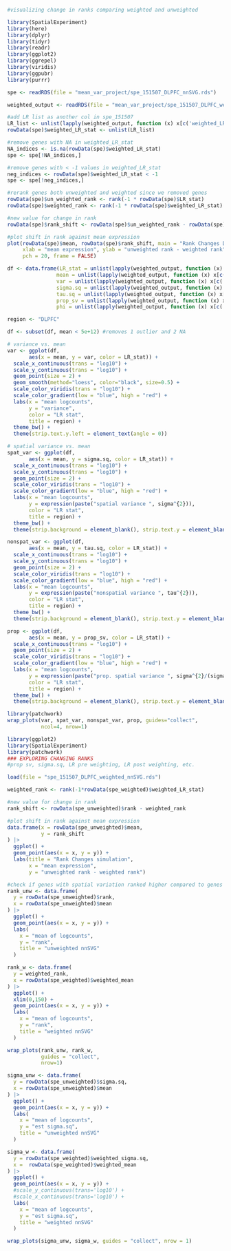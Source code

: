 
```r
#visualizing change in ranks comparing weighted and unweighted

library(SpatialExperiment)
library(here)
library(dplyr)
library(tidyr)
library(readr)
library(ggplot2)
library(ggrepel)
library(viridis)
library(ggpubr)
library(purrr)

spe <- readRDS(file = "mean_var_project/spe_151507_DLPFC_nnSVG.rds")

weighted_output <- readRDS(file = "mean_var_project/spe_151507_DLPFC_weighted_nnSVG.rds")

#add LR list as another col in spe_151507
LR_list <- unlist(lapply(weighted_output, function (x) x[c('weighted_LR_stat')]))
rowData(spe)$weighted_LR_stat <- unlist(LR_list)

#remove genes with NA in weighted_LR_stat
NA_indices <- is.na(rowData(spe)$weighted_LR_stat)
spe <- spe[!NA_indices,]

#remove genes with < -1 values in weighted_LR_stat 
neg_indices <- rowData(spe)$weighted_LR_stat < -1
spe <- spe[!neg_indices,]

#rerank genes both unweighted and weighted since we removed genes 
rowData(spe)$un_weighted_rank <- rank(-1 * rowData(spe)$LR_stat)
rowData(spe)$weighted_rank <- rank(-1 * rowData(spe)$weighted_LR_stat)

#new value for change in rank
rowData(spe)$rank_shift <- rowData(spe)$un_weighted_rank - rowData(spe)$weighted_rank

#plot shift in rank against mean expression 
plot(rowData(spe)$mean, rowData(spe)$rank_shift, main = "Rank Changes DLPFC 151507",
     xlab = "mean expression", ylab = "unweighted rank - weighted rank",
     pch = 20, frame = FALSE)

df <- data.frame(LR_stat = unlist(lapply(weighted_output, function (x) x[c('weighted_LR_stat')])),
                mean = unlist(lapply(weighted_output, function (x) x[c('weighted_mean')])),
                var = unlist(lapply(weighted_output, function (x) x[c('weighted_var')])),
                sigma.sq = unlist(lapply(weighted_output, function (x) x[c('weighted_sigma.sq')])),
                tau.sq = unlist(lapply(weighted_output, function (x) x[c('weighted_tau.sq')])),
                prop_sv = unlist(lapply(weighted_output, function (x) x[c('weighted_prop_sv')])),
                phi = unlist(lapply(weighted_output, function (x) x[c('weighted_phi')])))

region <- "DLPFC"

df <- subset(df, mean < 5e+12) #removes 1 outlier and 2 NA

# variance vs. mean
var <- ggplot(df, 
       aes(x = mean, y = var, color = LR_stat)) + 
  scale_x_continuous(trans = "log10") + 
  scale_y_continuous(trans = "log10") + 
  geom_point(size = 2) + 
  geom_smooth(method="loess", color="black", size=0.5) +
  scale_color_viridis(trans = "log10") +
  scale_color_gradient(low = "blue", high = "red") +
  labs(x = "mean logcounts", 
       y = "variance", 
       color = "LR stat",
       title = region) + 
  theme_bw() + 
  theme(strip.text.y.left = element_text(angle = 0))

# spatial variance vs. mean
spat_var <- ggplot(df, 
       aes(x = mean, y = sigma.sq, color = LR_stat)) + 
  scale_x_continuous(trans = "log10") + 
  scale_y_continuous(trans = "log10") + 
  geom_point(size = 2) + 
  scale_color_viridis(trans = "log10") +
  scale_color_gradient(low = "blue", high = "red") +
  labs(x = "mean logcounts", 
       y = expression(paste("spatial variance ", sigma^{2})), 
       color = "LR stat",
       title = region) + 
  theme_bw() + 
  theme(strip.background = element_blank(), strip.text.y = element_blank())

nonspat_var <- ggplot(df, 
       aes(x = mean, y = tau.sq, color = LR_stat)) + 
  scale_x_continuous(trans = "log10") + 
  scale_y_continuous(trans = "log10") + 
  geom_point(size = 2) + 
  scale_color_viridis(trans = "log10") +
  scale_color_gradient(low = "blue", high = "red") +
  labs(x = "mean logcounts", 
       y = expression(paste("nonspatial variance ", tau^{2})), 
       color = "LR stat",
       title = region) + 
  theme_bw() + 
  theme(strip.background = element_blank(), strip.text.y = element_blank())

prop <- ggplot(df, 
       aes(x = mean, y = prop_sv, color = LR_stat)) + 
  scale_x_continuous(trans = "log10") + 
  geom_point(size = 2) + 
  scale_color_viridis(trans = "log10") +
  scale_color_gradient(low = "blue", high = "red") +
  labs(x = "mean logcounts", 
       y = expression(paste("prop. spatial variance ", sigma^{2}/(sigma^{2}+tau^{2}))), 
       color = "LR stat",
       title = region) + 
  theme_bw() + 
  theme(strip.background = element_blank(), strip.text.y = element_blank())

library(patchwork)
wrap_plots(var, spat_var, nonspat_var, prop, guides="collect",
           ncol=4, nrow=1)

```

```r
library(ggplot2)
library(SpatialExperiment)
library(patchwork)
### EXPLORING CHANGING RANKS
#prop sv, sigma.sq, LR pre weighting, LR post weighting, etc.

load(file = "spe_151507_DLPFC_weighted_nnSVG.rds")

weighted_rank <- rank(-1*rowData(spe_weighted)$weighted_LR_stat)

#new value for change in rank
rank_shift <- rowData(spe_unweighted)$rank - weighted_rank

#plot shift in rank against mean expression 
data.frame(x = rowData(spe_unweighted)$mean,
           y = rank_shift
) |>
  ggplot() +
  geom_point(aes(x = x, y = y)) +
  labs(title = "Rank Changes simulation",
       x = "mean expression",
       y = "unweighted rank - weighted rank")

#check if genes with spatial variation ranked higher compared to genes without spatial variation
rank_unw <- data.frame(
  y = rowData(spe_unweighted)$rank,
  x = rowData(spe_unweighted)$mean
) |> 
  ggplot() +
  geom_point(aes(x = x, y = y)) +
  labs(
    x = "mean of logcounts",
    y = "rank",
    title = "unweighted nnSVG"
  )

rank_w <- data.frame(
  y = weighted_rank,
  x = rowData(spe_weighted)$weighted_mean
) |> 
  ggplot() +
  xlim(0,150) +
  geom_point(aes(x = x, y = y)) +
  labs(
    x = "mean of logcounts",
    y = "rank",
    title = "weighted nnSVG"
  )

wrap_plots(rank_unw, rank_w, 
           guides = "collect",
           nrow=1)

sigma_unw <- data.frame(
  y = rowData(spe_unweighted)$sigma.sq,
  x = rowData(spe_unweighted)$mean
) |> 
  ggplot() +
  geom_point(aes(x = x, y = y)) +
  labs(
    x = "mean of logcounts",
    y = "est sigma.sq",
    title = "unweighted nnSVG"
  )

sigma_w <- data.frame(
  y = rowData(spe_weighted)$weighted_sigma.sq,
  x =  rowData(spe_weighted)$weighted_mean
) |> 
  ggplot() +
  geom_point(aes(x = x, y = y)) +
  #scale_y_continuous(trans='log10') +
  #scale_x_continuous(trans='log10') +
  labs(
    x = "mean of logcounts",
    y = "est sigma.sq",
    title = "weighted nnSVG"
  )

wrap_plots(sigma_unw, sigma_w, guides = "collect", nrow = 1)
```
